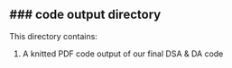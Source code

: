 ### code output directory
-----------------------------------

This directory contains:

1. A knitted PDF code output of our final DSA & DA code
